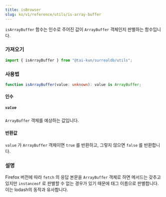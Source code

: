 ```yaml
---
title: isBrowser
slug: ko/v1/reference/utils/is-array-buffer
---
```


`isArrayBuffer` 함수는 인수로 주어진 값이 `ArrayBuffer` 객체인지 판별하는 함수입니다.

### 가져오기

```ts
import { isArrayBuffer } from "@tai-kun/surrealdb/utils";
```

### 사용법

```ts
function isArrayBuffer(value: unknown): value is ArrayBuffer;
```

#### 인수

##### `value`

`ArrayBuffer` 객체를 예상하는 값입니다.

#### 반환값

`value` 가 `ArrayBuffer` 객체이면 `true` 를 반환하고, 그렇지 않으면 `false` 를 반환합니다.

### 설명

Firefox 버전에 따라 `fetch` 의 응답 본문을 `ArrayBuffer` 객체로 하면 메서드는 갖추고 있지만 `instanceof` 로 판별할 수 없는 경우가 있기 때문에 태그 이름으로 판별합니다. 이는 lodash의 동작과 유사합니다.
